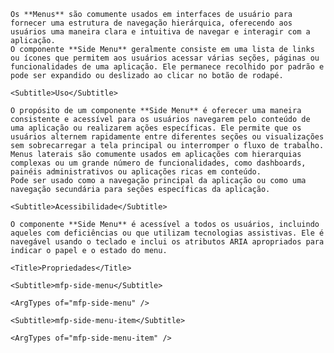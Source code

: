 
<div className="mfp-doc__wrapper" data-theme="light">
  <div className="mfp-doc__container" >
    <Title>Side Menu</Title>

    Os **Menus** são comumente usados em interfaces de usuário para fornecer uma estrutura de navegação hierárquica, oferecendo aos usuários uma maneira clara e intuitiva de navegar e interagir com a aplicação.
    O componente **Side Menu** geralmente consiste em uma lista de links ou ícones que permitem aos usuários acessar várias seções, páginas ou funcionalidades de uma aplicação. Ele permanece recolhido por padrão e pode ser expandido ou deslizado ao clicar no botão de rodapé.

    <Subtitle>Uso</Subtitle>

    O propósito de um componente **Side Menu** é oferecer uma maneira consistente e acessível para os usuários navegarem pelo conteúdo de uma aplicação ou realizarem ações específicas. Ele permite que os usuários alternem rapidamente entre diferentes seções ou visualizações sem sobrecarregar a tela principal ou interromper o fluxo de trabalho.
    Menus laterais são comumente usados em aplicações com hierarquias complexas ou um grande número de funcionalidades, como dashboards, painéis administrativos ou aplicações ricas em conteúdo.
    Pode ser usado como a navegação principal da aplicação ou como uma navegação secundária para seções específicas da aplicação.

    <Subtitle>Acessibilidade</Subtitle>

    O componente **Side Menu** é acessível a todos os usuários, incluindo aqueles com deficiências ou que utilizam tecnologias assistivas. Ele é navegável usando o teclado e inclui os atributos ARIA apropriados para indicar o papel e o estado do menu.

    <Title>Propriedades</Title>

    <Subtitle>mfp-side-menu</Subtitle>

    <ArgTypes of="mfp-side-menu" />

    <Subtitle>mfp-side-menu-item</Subtitle>

    <ArgTypes of="mfp-side-menu-item" />
  </div>
</div>
